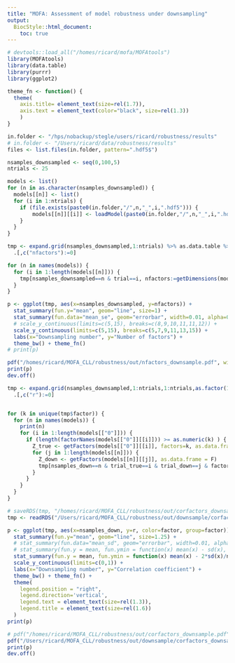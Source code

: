 ```yaml
---
title: "MOFA: Assessment of model robustness under downsampling"
output:
  BiocStyle::html_document:
    toc: true
---
```


```r
# devtools::load_all("/homes/ricard/mofa/MOFAtools")
library(MOFAtools)
library(data.table)
library(purrr)
library(ggplot2)
```

```r
theme_fn <- function() {
  theme(
    axis.title= element_text(size=rel(1.7)),
    axis.text = element_text(color="black", size=rel(1.3))
    )
}
```

<!-- Load trained models -->
```r
in.folder <- "/hps/nobackup/stegle/users/ricard/robustness/results"
# in.folder <- "/Users/ricard/data/robustness/results"
files <- list.files(in.folder, pattern=".hdf5$")

nsamples_downsampled <- seq(0,100,5)
ntrials <- 25

models <- list()
for (n in as.character(nsamples_downsampled)) {
  models[[n]] <- list()
  for (i in 1:ntrials) {
    if (file.exists(paste0(in.folder,"/",n,"_",i,".hdf5"))) {
        models[[n]][[i]] <- loadModel(paste0(in.folder,"/",n,"_",i,".hdf5"), sortFactors = T)
    }
  }
}

```

<!-- Compare Evidence Lower bound -->
<!-- ```{r} -->
<!-- tmp <- expand.grid(nsamples_downsampled,1:ntrials) %>% as.data.table %>% setnames(c("nsamples_downsampled","trial")) %>% -->
<!--   .[,c("elbo"):=0] -->
<!-- for (n in names(models)) { -->
<!--   for (i in 1:length(models[[n]])) { -->
<!--     tmp[nsamples_downsampled==n & trial==i, elbo:=tail(models[[n]][[i]]@TrainStats$elbo,n=1) ]  -->
<!--   } -->
<!-- } -->
<!-- ggplot(tmp, aes(x=nsamples_downsampled, y=elbo)) + -->
<!--   stat_summary(fun.y="mean", geom="line", size=1) + -->
<!--   stat_summary(fun.data="mean_se", geom="errorbar", width=0.01, alpha=0.6) + -->
<!--   labs(x="Downsampling number", y="Evidence Lower Bound") + -->
<!--   theme_bw() + theme_fn() -->
<!-- ``` -->

<!-- Compare number of factors -->
```r

tmp <- expand.grid(nsamples_downsampled,1:ntrials) %>% as.data.table %>% setnames(c("nsamples_downsampled","trial")) %>%
  .[,c("nfactors"):=0]

for (n in names(models)) {
  for (i in 1:length(models[[n]])) {
    tmp[nsamples_downsampled==n & trial==i, nfactors:=getDimensions(models[[n]][[i]])[["K"]] ] 
  }
}

p <- ggplot(tmp, aes(x=nsamples_downsampled, y=nfactors)) +
  stat_summary(fun.y="mean", geom="line", size=1) +
  stat_summary(fun.data="mean_se", geom="errorbar", width=0.01, alpha=0.6) +
  # scale_y_continuous(limits=c(5,15), breaks=c(8,9,10,11,11,12)) +
  scale_y_continuous(limits=c(5,15), breaks=c(5,7,9,11,13,15)) +
  labs(x="Downsampling number", y="Number of factors") +
  theme_bw() + theme_fn()
# print(p)

pdf("/homes/ricard/MOFA_CLL/robustness/out/nfactors_downsample.pdf", width = 7.5, height = 5.5)
print(p)
dev.off()
```

<!-- Robustness of factors -->
```r

tmp <- expand.grid(nsamples_downsampled,1:ntrials,1:ntrials,as.factor(1:10)) %>% as.data.table %>% setnames(c("nsamples_down","trial_true","trial_down","factor")) %>%
  .[,c("r"):=0]


for (k in unique(tmp$factor)) {
  for (n in names(models)) {
    print(n)
    for (i in 1:length(models[["0"]])) {
      if (length(factorNames(models[["0"]][[i]])) >= as.numeric(k) ) {
        Z_true <- getFactors(models[["0"]][[i]], factors=k, as.data.frame = F)
        for (j in 1:length(models[[n]])) {
          Z_down <- getFactors(models[[n]][[j]], as.data.frame = F)
          tmp[nsamples_down==n & trial_true==i & trial_down==j & factor==k, r:=max(abs(cor(Z_down,Z_true[sampleNames(models[[n]][[j]]),], use="complete.obs")))]
        }
      }
    }
  }
}

# saveRDS(tmp, "/homes/ricard/MOFA_CLL/robustness/out/corfactors_downsample.rds")
tmp <- readRDS("/Users/ricard/MOFA_CLL/robustness/out/downsample/corfactors_downsample.rds")

p <- ggplot(tmp, aes(x=nsamples_down, y=r, color=factor, group=factor)) +
  stat_summary(fun.y="mean", geom="line", size=1.25) +
  # stat_summary(fun.data="mean_sd", geom="errorbar", width=0.01, alpha=0.6) +
  # stat_summary(fun.y = mean, fun.ymin = function(x) mean(x) - sd(x), fun.ymax = function(x) mean(x) + sd(x), geom = "errorbar") +
  stat_summary(fun.y = mean, fun.ymin = function(x) mean(x) - 2*sd(x)/ntrials, fun.ymax = function(x) mean(x) + 2*sd(x)/ntrials, geom = "errorbar", width=0.5) +
  scale_y_continuous(limits=c(0,1)) +
  labs(x="Downsampling number", y="Correlation coefficient") +
  theme_bw() + theme_fn() +
  theme(
    legend.position = "right",
    legend.direction='vertical',
    legend.text = element_text(size=rel(1.3)),
    legend.title = element_text(size=rel(1.6))
  )
print(p)

# pdf("/homes/ricard/MOFA_CLL/robustness/out/corfactors_downsample.pdf", width = 7.5, height = 5.5)
pdf("/Users/ricard/MOFA_CLL/robustness/out/downsample/corfactors_downsample.pdf", width = 7.5, height = 5.5)
print(p)
dev.off()
```
